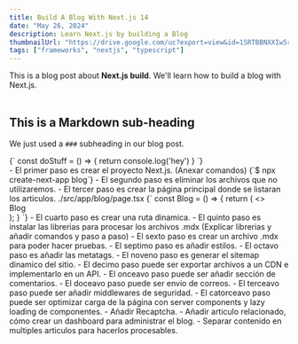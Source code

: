 ```yaml
--- 
title: Build A Blog With Next.js 14
date: "May 26, 2024"
description: Learn Next.js by building a Blog
thumbnailUrl: "https://drive.google.com/uc?export=view&id=1SRTBBNXXIw5rkhv4OGISDSYBez-DUHtm"
tags: ["frameworks", "nextjs", "typescript"]
---
```


<div>
  This is a blog post about <strong>Next.js build</strong>. We'll learn how to build a blog with Next.js.
</div>

<br />

## This is a Markdown sub-heading

We just used a `###` subheading in our blog post.

<SyntaxHighlighter language="javascript">
  {`
    const doStuff = () => {
      return console.log('hey')
    }
  `}
</SyntaxHighlighter>

<div>
  - El primer paso es crear el proyecto Next.js. (Anexar comandos)
  <SyntaxHighlighter language="bash">
    {`$ npx create-next-app blog`}
  </SyntaxHighlighter>
  - El segundo paso es eliminar los archivos que no utilizaremos.
  - El tercer paso es crear la página principal donde se listaran los articulos.
  ./src/app/blog/page.tsx
  <SyntaxHighlighter language="jsx">
    {`
    const Blog = () => {
      return (
        <>
          <div>Blog</div>
        </>
      );
    }
    `}
  </SyntaxHighlighter>
  - El cuarto paso es crear una ruta dinamica.
  - El quinto paso es instalar las librerias para procesar los archivos .mdx (Explicar librerias y añadir comandos y paso a paso)
  - El sexto paso es crear un archivo .mdx para poder hacer pruebas.
  - El septimo paso es añadir estilos.
  - El octavo paso es añadir las metatags.
  - El noveno paso es generar el sitemap dinamico del sitio.
  - El decimo paso puede ser exportar archivos a un CDN e implementarlo en un API.
  - El onceavo paso puede ser añadir sección de comentarios.
  - El doceavo paso puede ser envio de correos.
  - El terceavo paso puede ser añadir middlewares de seguridad.
  - El catorceavo paso puede ser optimizar carga de la página con server components y lazy loading de componentes.
  - Añadir Recaptcha.
  - Añadir articulo relacionado, cómo crear un dashboard para administrar el blog.
  - Separar contenido en multiples articulos para hacerlos procesables.
</div>